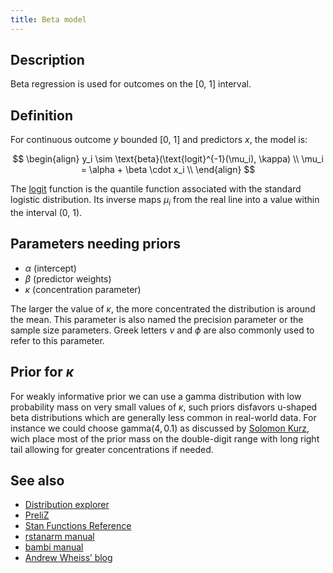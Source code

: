 ```yaml
---
title: Beta model
---
```


## Description

Beta regression is used for outcomes on the [0, 1] interval.


## Definition

For continuous outcome $y$ bounded [0, 1] and predictors $x$, the model is:

$$
\begin{align}
y_i \sim \text{beta}(\text{logit}^{-1}(\mu_i), \kappa) \\
\mu_i = \alpha + \beta \cdot x_i \\
\end{align}
$$

The [logit](https://en.wikipedia.org/wiki/Logit) function is the quantile function associated with the standard logistic distribution. Its inverse maps $\mu_i$ from the real line into a value within the interval (0, 1).


## Parameters needing priors

- $\alpha$ (intercept)
- $\beta$ (predictor weights)
- $\kappa$ (concentration parameter)

The larger the value of $\kappa$, the more concentrated the distribution is around the mean. This parameter is also named the precision parameter or the sample size parameters. Greek letters $\nu$ and $\phi$ are also commonly used to refer to this parameter.


## Prior for $\kappa$

For weakly informative prior we can use a gamma distribution with low probability mass on very small values of $\kappa$, such priors disfavors u-shaped beta distributions which are generally less common in real-world data. For instance we could choose $\text{gamma}(4, 0.1)$ as discussed by [Solomon Kurz](https://solomonkurz.netlify.app/blog/2023-06-25-causal-inference-with-beta-regression/), wich place most of the prior mass on the double-digit range with long right tail allowing for greater concentrations if needed.


## See also

- [Distribution explorer](https://distribution-explorer.github.io/continuous/beta.html)
- [PreliZ](https://preliz.readthedocs.io/en/latest/examples/gallery/beta.html)
- [Stan Functions Reference](https://mc-stan.org/docs/functions-reference/continuous_distributions_on_0_1.html#beta-distribution)
- [rstanarm manual](https://mc-stan.org/rstanarm/articles/betareg.html)
- [bambi manual](https://bambinos.github.io/bambi/notebooks/beta_regression.html)
- [Andrew Wheiss' blog](https://www.andrewheiss.com/blog/2021/11/08/beta-regression-guide/)